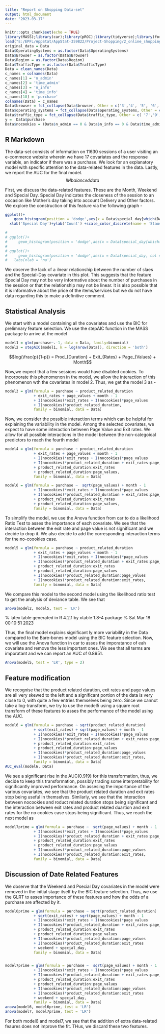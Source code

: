 ```yaml
---
title: "Report on Shopping Data-set"
output: html_document
date: "2023-03-17"
---
```


```r
knitr::opts_chunk$set(echo = TRUE)
library(MASS);library(car);library(pROC);library(tidyverse);library(forcats);library(janitor)
load("E:/EPFL/AppStat/AppStat-359822/Project-Shopping/2_online_shopping.RData")
original_data = Data
Data$OperatingSystems = as.factor(Data$OperatingSystems)
Data$Browser = as.factor(Data$Browser)
Data$Region = as.factor(Data$Region)
Data$TrafficType = as.factor(Data$TrafficType)
Data = clean_names(Data)
c_names = colnames(Data)
c_names[1] = 'n_admin'
c_names[2] = 'time_admin'
c_names[3] = 'n_info'
c_names[4] = 'time_info'
c_names[18] = 'purchase'
colnames(Data) = c_names
Data$browser = fct_collapse(Data$browser, Other = c('3','4', '5', '6','7','8','9','10','11','12','13'))
Data$operating_systems = fct_collapse(Data$operating_systems, Other = c('5','6', '7','8'))
Data$traffic_type = fct_collapse(Data$traffic_type, Other = c( '7','9','12','14','15','16','17','18','19'))
y =  Data$purchase
Data$nocookies = (Data$n_admin == 0 & Data$n_info == 0 & Data$time_admin == 0 & Data$time_info == 0 )
```

## R Markdown

The data-set consists of information on 11630 sessions of a user visiting an e-commerce website wherein we have 17 covariates and the response variable, an indicator if there was a purchase. We look for an explanatory model with specific attention to the data-related features in the data. Lastly, we report the AUC for the final model.$$ IMbalanced data $$

First, we discuss the data-related features. These are the Month, Weekend and Special Day. Special Day indicates the closeness of the session to an occasion like Mother's day taking into account Delivery and Other factors. We explore the construction of this feature via the following graph -  

```r
ggplot()+
    geom_histogram(position = 'dodge',aes(x = Data$special_day[which(Data$special_day>0)], col = y[which(Data$special_day>0)]))+scale_x_continuous(breaks = seq(0,1,0.2))+
  xlab('Special Day')+ylab('Count') +scale_color_discrete(name = 'Staus of Purchase')+ scale_fill_continuous(labels = c('na', 'ma'))

# 
# ggplot()+
#     geom_histogram(position = 'dodge',aes(x = Data$special_day[which(Data$special_day>0)], col = y[which(Data$special_day>0)]))+
# 
# ggplot()+
#     geom_histogram(position = 'dodge',aes(x = Data$special_day, col = y))+
#   labs(xlab = 'na')
```

We observe the lack of a ilnear relationship between the number of slaes and the Special-Day covariate in this plot. This suggests that the feature Special Day may not be very informative about the number of purchases in the session or that the relationship may not be linear. It is also possible that it is informative about the price of the items/services but we do not have data regarding this to make a definitive comment. 




## Statistical Analysis

We start with a model containing all the covariates and use the BIC for prelimnary feature selection. We use the stepAIC function in the MASS package to arrive at the model 
```r
model1 = glm(purchase~.-1, data = Data, family=binomial)
model2 = stepAIC(model1, k = log(nrow(Data)), direction = 'both')
```
$$log(\frac{p}{1-p}) = Prod_{Duration} + Exit_{Rates} + Page_{Values} + Month$$

Now,we expect that a few sessions would have disabled cookies. To incorporate this phenomenon in the model, we allow the interaction of this phenomenon wth the covariates in model 2. Thus, we get the model 3 as -
```r
model3 = glm(formula = purchase ~ product_related_duration 
             + exit_rates + page_values + month - 1   
             + I(nocookies)*exit_rates + I(nocookies)*page_values 
             + I(nocookies)*product_related_duration, 
             family = binomial, data = Data)

```

Now, we consider the possible interaction terms which can be helpful for explaining the variability in the model. Among the selected covariates, we expect to have some interaction between Page Value and Exit rates. We allow for all possible interactions in the model between the non-categoical predictors to reach the fourth model 

```r
model4 = glm(formula = purchase ~ product_related_duration 
             + exit_rates + page_values + month - 1   
             + I(nocookies)*exit_rates + I(nocookies)*page_values 
             + I(nocookies)*product_related_duration + exit_rates:page_values
             + product_related_duration:exit_rates
             + product_related_duration:page_values, 
             family = binomial, data = Data)

model6 = glm(formula = purchase ~  sqrt(page_values) + month - 1   
             + I(nocookies)*exit_rates + I(nocookies)*page_values 
             + I(nocookies)*product_related_duration + exit_rates:page_values
             + product_related_duration:exit_rates
             + product_related_duration:page_values, 
             family = binomial, data = Data)

```
 To simplify the model, we use the Anova function from car to do a likelihood Ratio Test to asses the importance of each covariate. We see that the interaction between the exit rate and page value is not significant and we decide to drop it. We also decide to add the corresponding interaction terms for the no-coookies case.
```r
model5 = glm(formula = purchase ~ product_related_duration
             + exit_rates + page_values + month - 1   
             + I(nocookies)*exit_rates + I(nocookies)*page_values 
             + I(nocookies)*product_related_duration + exit_rates:page_values
             + product_related_duration:exit_rates
             + product_related_duration:page_values
             + I(nocookies)*product_related_duration:page_values
             + I(nocookies)*product_related_duration:exit_rates, 
             family = binomial, data = Data)
```
We compare this model to the second model using the likelihood ratio test to get the analysis of deviance table. We see that 
```r
anova(model2, model5, test = 'LR')
```
 % latex table generated in R 4.2.1 by xtable 1.8-4 package
% Sat Mar 18 00:10:51 2023
\begin{table}[ht]
\centering
\begin{tabular}{lrrrrr}
  \hline
 & Resid. Df & Resid. Dev & Df & Deviance & Pr($>$Chi) \\ 
  \hline
1 & 11616 & 7123.82 &  &  &  \\ 
  2 & 11608 & 6873.62 & 8 & 250.19 & 0.0000 \\ 
   \hline
\end{tabular}
\end{table}

Thus, the final model explains significant ly more variability in the Data compared to the Bare-bones model using the BIC feature selection. Now, we will use the Anova function in car to asses the imporatance of eah covariate and remove the less important ones. We see that all terms are imporatant and we can report an AUC of 0.8951.
```r
Anova(model5, test = 'LR', type = 2)
```
## Feature modification

We recognise that the product related duration, exit rates and page values are all very skewed to the left and a significant portion of the data is very close to 0, with quite a few entries themselves being zero. Since we cannot take a log-transform, we try to use the model5 using a square root transform of these features to asses the performance of the model using the AUC.  
```r
model6 = glm(formula = purchase ~ sqrt(product_related_duration)
             + sqrt(exit_rates) + sqrt(page_values) + month - 1   
             + I(nocookies)*exit_rates + I(nocookies)*page_values 
             + I(nocookies)*product_related_duration + exit_rates:page_values
             + product_related_duration:exit_rates
             + product_related_duration:page_values
             + I(nocookies)*product_related_duration:page_values
             + I(nocookies)*product_related_duration:exit_rates, 
             family = binomial, data = Data)
AUC_eval(model6, Data)
```
We see a significant rise in the AUC(0.919) for this transformation, thus, we decide to keep this transformation, possibly trading some interpretability for significantly improved performance. On assesing the importance of the various covariates, we see that the product related duration and exit rates stop being useful in themselves. Similarly, we see that the interaction between nocookies and roduct related duration stops being significant and the interaction between exit rates and product related duartion and exit rates for the no cookies case stops being significant. Thus, we reach the next model as  
```r
model7prime = glm(formula = purchase ~  sqrt(page_values) + month - 1   
             + I(nocookies)*exit_rates + I(nocookies)*page_values 
             + I(nocookies)*product_related_duration + exit_rates:page_values
             + product_related_duration:exit_rates
             + product_related_duration:page_values
             + I(nocookies)*product_related_duration:page_values
             + I(nocookies)*product_related_duration:exit_rates, 
             family = binomial, data = Data)
```

## Discussion of Date Related Features
We observe that the Weekend and Psecial Day covariates in the model were removed in the initial stage itself by the BIC feature selection. Thus, we use the GLRT to asses importance of these features and how the odds of a purchase are affected by it. 
```r
model6prime = glm(formula = purchase ~ sqrt(product_related_duration)
             + sqrt(exit_rates) + sqrt(page_values) + month - 1   
             + I(nocookies)*exit_rates + I(nocookies)*page_values 
             + I(nocookies)*product_related_duration + exit_rates:page_values
             + product_related_duration:exit_rates
             + product_related_duration:page_values
             + I(nocookies)*product_related_duration:page_values
             + I(nocookies)*product_related_duration:exit_rates
             + weekend + special_day, 
             family = binomial, data = Data)


model7prime = glm(formula = purchase ~  sqrt(page_values) + month - 1   
             + I(nocookies)*exit_rates + I(nocookies)*page_values 
             + I(nocookies)*product_related_duration + exit_rates:page_values
             + product_related_duration:exit_rates
             + product_related_duration:page_values
             + I(nocookies)*product_related_duration:page_values
             + I(nocookies)*product_related_duration:exit_rates
             + weekend + special_day, 
             family = binomial, data = Data)
anova(model6, model6prime, test = 'LR')
anova(model7, model7prime, test = 'LR')
```
For both model6 and model7, we see that the addition of extra data-related feaures does not improve the fit. THus, we discard these two features.
